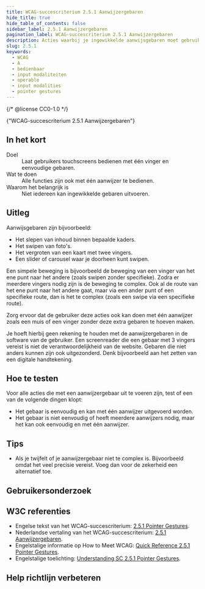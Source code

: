 ```yaml
---
title: WCAG-succescriterium 2.5.1 Aanwijzergebaren
hide_title: true
hide_table_of_contents: false
sidebar_label: 2.5.1 Aanwijzergebaren
pagination_label: WCAG-succescriterium 2.5.1 Aanwijzergebaren
description: Acties waarbij je ingewikkelde aanwijsgebaren moet gebruiken, kunnen ook op een eenvoudige manier.
slug: 2.5.1
keywords:
  - WCAG
  - A
  - bedienbaar
  - input modaliteiten
  - operable
  - input modalities
  - pointer gestures
---
```


{/* @license CC0-1.0 */}


<WcagHeadingGroup level={1} conformanceLevel="Niveau A">
  {"WCAG-succescriterium 2.5.1 Aanwijzergebaren"}
</WcagHeadingGroup>

## In het kort

<dl>
  <div class="dl__item">
    <dt class="dl__term">Doel</dt>
    <dd class="dl__definition">Laat gebruikers touchscreens bedienen met één vinger en eenvoudige gebaren.</dd>
  </div>
  <div class="dl__item">
    <dt class="dl__term">Wat te doen</dt>
    <dd class="dl__definition">Alle functies zijn ook met één aanwijzer te bedienen.</dd>
  </div>
  <div class="dl__item">
    <dt class="dl__term">Waarom het belangrijk is</dt>
    <dd class="dl__definition">Niet iedereen kan ingewikkelde gebaren uitvoeren.</dd>
  </div>
</dl>

## Uitleg

<Summary />

Aanwijsgebaren zijn bijvoorbeeld:

- Het slepen van inhoud binnen bepaalde kaders.
- Het swipen van foto's.
- Het vergroten van een kaart met twee vingers.
- Een slider of carousel waar je doorheen kunt swipen.

Een simpele beweging is bijvoorbeeld de beweging van een vinger van het ene punt naar het andere (zoals swipen zonder specifieke).
Zodra er meerdere vingers nodig zijn is de beweging te complex. Ook al de route van het ene punt naar het andere gaat, maar via een ander punt of een specifieke route, dan is het te complex (zoals een swipe via een specifieke route).

Zorg ervoor dat de gebruiker deze acties ook kan doen met één aanwijzer zoals een muis of een vinger zonder deze extra gebaren te hoeven maken.

Je hoeft hierbij geen rekening te houden met de aanwijzergebaren in de software van de gebruiker. Een screenreader die een gebaar met 3 vingers vereist is niet de verantwoordelijkheid van de website.
Gebaren die niet anders kunnen zijn ook uitgezonderd. Denk bijvoorbeeld aan het zetten van een digitale handtekening.

## Hoe te testen

Voor alle acties die met een aanwijzergebaar uit te voeren zijn, test of een van de volgende dingen klopt:

- Het gebaar is eenvoudig en kan met één aanwijzer uitgevoerd worden.
- Het gebaar is niet eenvoudig of heeft meerdere aanwijzers nodig, maar het kan ook eenvoudig en met één aanwijzer.

## Tips

- Als je twijfelt of je aanwijzergebaar niet te complex is. Bijvoorbeeld omdat het veel precisie vereist. Voeg dan voor de zekerheid een alternatief toe.

## Gebruikersonderzoek

<CTAGebruikersonderzoek />

## W3C referenties

- Engelse tekst van het WCAG-succescriterium: [<span lang="en">2.5.1 Pointer Gestures</span>](https://www.w3.org/TR/WCAG22/#pointer-gestures).
- Nederlandse vertaling van het WCAG-succescriterium: [2.5.1 Aanwijzergebaren](https://www.w3.org/Translations/WCAG22-nl/#pointer-gestures).
- Engelstalige informatie op <span lang="en">How to Meet WCAG</span>: [<span lang="en">Quick Reference 2.5.1 Pointer Gestures</span>](https://www.w3.org/WAI/WCAG22/quickref/#pointer-gestures).
- Engelstalige toelichting: [<span lang="en">Understanding SC 2.5.1 Pointer Gestures</span>](https://www.w3.org/WAI/WCAG22/Understanding/pointer-gestures.html).

<SpotlightSection type="info">
  <Markdown omitH1 headinglevel={3}>
    <Disclaimer />
  </Markdown>
</SpotlightSection>

## Help richtlijn verbeteren

<Markdown omitH1 headinglevel={3}>
  <WCAGFooterInfo />
</Markdown>
